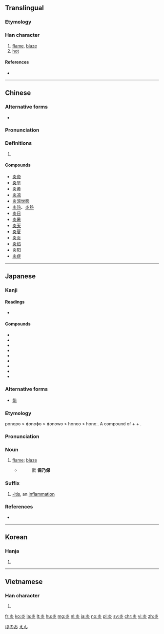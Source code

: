 {{also|焱}}
==Translingual==

===Etymology===
{{Han compound|火|火|t2=fire|ls=ic}}

===Han character===
{{Han char|rn=86|rad=火|as=04|sn=8|four=9080<sub>9</sub>|canj=火火 (FF)|ids=⿱[[火]]火}}

# [[flame]], [[blaze]]
# [[hot]]

====References====
* {{Han ref|kx=0667.130|dkj=18910|dj=1076.210|hdz=32193.060|uh=708E|ud=28814|bh=AAA2|bd=43682}}

----

==Chinese==
{{zh-forms}}

===Alternative forms===
* {{zh-l|炏}}

===Pronunciation===
{{zh-pron
|m=yán
|c=jim4
|mc=y
|oc=y
|ma=
|cat=n,a
}}

===Definitions===
# {{rfdef|lang=zh}}

====Compounds====
* [[炎帝]]
* [[炎旱]]
* [[炎黄]]
* [[炎凉]]
* [[炎涼世態]]
* [[炎热]]、[[炎熱]]
* [[炎日]]
* [[炎暑]]
* [[炎天]]
* [[炎夏]]
* [[炎炎]]
* [[炎焰]]
* [[炎阳]]
* [[炎症]]

----

==Japanese==

===Kanji===
{{ja-kanji|grade=c|rs=火04}}

====Readings====
* {{ja-readings|goon=[[えん]] (en)|kanon=[[えん]] (en)|on=[[たん]] (tan)|kun=[[ほのお]] (honō), [[もえる]] (moeru)}}

====Compounds====
* {{l|ja|sc=Jpan|炎暑|tr=えんしょ, ensho}}
* {{l|ja|sc=Jpan|炎症|tr=えんしょう, enshō}}
* {{l|ja|sc=Jpan|炎上|tr=えんじょう, enjō}}
* {{l|ja|sc=Jpan|炎帝|tr=えんてい, entei}}
* {{l|ja|sc=Jpan|炎天|tr=えんてん, enten}}
* {{l|ja|sc=Jpan|炎涼|tr=えんりょう, enryō}}
* {{l|ja|sc=Jpan|火炎|tr=かえん, kaen}}
* {{l|ja|sc=Jpan|虫垂炎|tr=ちゅうすいえん, chūsuien}}
* {{l|ja|sc=Jpan|気炎|tr=きえん, kien}}

===Alternative forms===
* [[焰]]

===Etymology===
{{ja-kanjitab|ほのお|yomi=k}}
ponopo > ɸonoɸo > ɸonowo > honoo > honoː. A compound of {{term|火|ho|fire}} + {{term|の|no|genitive}} + {{term|穂|ho|ear, head}}.

===Pronunciation===
{{ja-pron|ほのお|acc=a|y=k|acc_ref=NHK|acc2=2|acc2_ref=NHK}}

===Noun===
{{ja-noun|ほのお|hhira=ほのほ}}

# [[flame]]; [[blaze]]
#* {{RQ:Konkōmyō Saishōōkyō Ongi|5 (front)}} 
#*: 燄 '''保乃保'''

===Suffix===
{{ja-pos|えん|suffix}}

# {{lb|ja|medicine|sort=えん}} [[-itis]], an [[inflammation]]

===References===
<references/>
*{{R:Konkōmyō Saishōōkyō Ongi}} 

[[Category:ja:Fire|ほのお]]
[[Category:ja:Fire|えん]]
----

==Korean==

===Hanja===
{{ko-hanja|hangeul=[[염]]|eumhun=|rv=yeom|mr=yŏm|y=yem}}

# {{defn|lang=ko|sort=火04}}

----

==Vietnamese==

===Han character===
{{vi-hantu|viêm, văn|rs=火04}}

# {{defn|lang=vi|sort=火04}}

[[fr:炎]]
[[ko:炎]]
[[la:炎]]
[[lt:炎]]
[[hu:炎]]
[[mg:炎]]
[[nl:炎]]
[[ja:炎]]
[[no:炎]]
[[pl:炎]]
[[sv:炎]]
[[chr:炎]]
[[vi:炎]]
[[zh:炎]]
